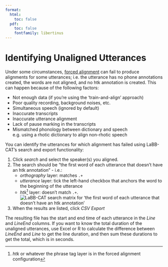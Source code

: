 ```yaml
---
format:
  html:
    toc: false
  pdf: 
    toc: false
    fontfamily: libertinus
---
```

# Identifying Unaligned Utterances

Under some circumstances, [forced alignment](index.qmd) can fail to produce alignments for some utterances; i.e. the utterance has no phone annotations created, the words are not aligned, and no htk annotation is created.
This can happen because of the following factors:

- Not enough data (if you're using the 'train-and-align' approach)
- Poor quality recording, background noises, etc.
- Simultaneous speech (ignored by default)
- Inaccurate transcripts
- Inaccurate utterance alignment
- Lack of pause marking in the transcripts
- Mismatched phonology between dictionary and speech  
    e.g. using a rhotic dictionary to align non-rhotic speech

You can identify the utterances for which alignment has failed using LaBB-CAT's search and export functionality:


1. Click *search* and select the speaker(s) you aligned.
1. The search should be "the first word of each utterance that doesn't have an htk annotation" - i.e.:
    - *orthography* layer: matches `.+`
    - *utterance* layer: tick the left-hand checkbox that anchors the word to the beginning of the utterance
    - *htk*^[*htk* or whatever the phrase tag layer is in the forced alignment configuration] layer: doesn't match `.+`. 
    ![LaBB-CAT search matrix for 'the first word of each utterance that doesn't have an htk annotation'](SearchForUnalignedUtterances.png){fig-alt="The LaBB-CAT search matrix, with the first checkbox ticked on the 'utterance' layer, the 'htk' layer with .+ as the pattern and 'doesn't match' selected, and the 'orthography' layer with .+ as the pattern (and 'matches' selected)"}
1. When the results are listed, click *CSV Export*

The resulting file has the start and end time of each utterance in the *Line* and *LineEnd* columns. If you want to know the total duration of the unaligned utterances, use Excel or R to calculate the difference between *LineEnd* and *Line* to get the line duration, and then sum these durations to get the total, which is in seconds.